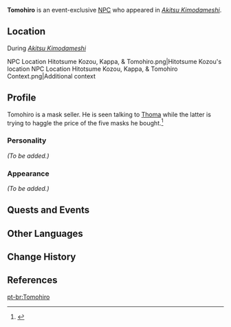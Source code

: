 {{Meta
|missing_NPC_profile  = yes
}}
{{Character Infobox
|type             = Event NPC
|image            = NPC Tomohiro.png
|region           = Inazuma
|voiceEN          = 
|voiceCN          = 
|voiceJP          = 
|voiceKR          = 
}}
'''Tomohiro''' is an event-exclusive [[NPC]] who appeared in ''[[Akitsu Kimodameshi]]''.

==Location==
;During ''[[Akitsu Kimodameshi]]''
<gallery>
NPC Location Hitotsume Kozou, Kappa, & Tomohiro.png|Hitotsume Kozou's location
NPC Location Hitotsume Kozou, Kappa, & Tomohiro Context.png|Additional context
</gallery>

==Profile==
<!--Detailed story/lore information goes here.-->
Tomohiro is a mask seller. He is seen talking to [[Thoma]] while the latter is trying to haggle the price of the five masks he bought.<ref>{{Ref/Quest|The Currents of Life}}</ref>

===Personality===
''(To be added.)''

===Appearance===
<!--Keep appearance section short and concise. Limit to 2 paragraphs with 3-4 sentences each.-->
''(To be added.)''

==Quests and Events==
{{Quests and Events}}
<!--
==Idle Quotes==
{{Dialogue start}}
: {{DIcon|Idle}} {{Tx}}
:: {{A|VO {{subst:PAGENAME}} 01.ogg}} "{{Tx}}"
{{Dialogue end}}

==Dialogue==
{{Dialogue start}}
:'''{{subst:PAGENAME}}:'''
:{{DIcon}}
{{Dialogue end}}

==Trivia==
* 
-->
==Other Languages==
{{Other Languages
|default_hidden = 1
|en      = Tomohiro
|zhs     = 友浩
|zhs_rm  = Yǒuhào
|zht     = 友浩
|zht_rm  = Yǒuhào
|ja      = 友浩
|ja_rm   = Tomohiro
|ko      = 토모히로
|ko_rm   = Tomohiro
|es      = Tomohiro
|fr      = Tomohiro
|ru      = Томохиро
|th      = Tomohiro
|vi      = Tomohiro
|de      = Tomohiro
|id      = Tomohiro
|pt      = Tomohiro
|tr      = Tomohiro
|it      = Tomohiro
}}

==Change History==
{{Change History|3.3}}

==References==
{{Reflist}}
[[pt-br:Tomohiro]]